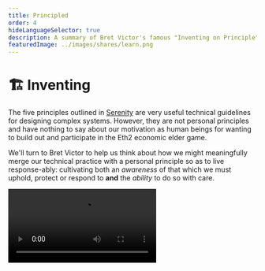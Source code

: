 ```yaml
---
title: Principled
order: 4
hideLanguageSelector: true
description: A summary of Bret Victor's famous "Inventing on Principle" talk, which explores what it means to find a principle and let it guide your life and lead you to inventions with specific cultural intent.
featuredImage: ../images/shares/learn.png
---
```


# 🏗️ Inventing

The five principles outlined in [Serenity](../serenity/#principled-layers) are very useful 
technical guidelines for designing complex systems. However, they are not personal principles
 and have nothing to say about our motivation as human beings for wanting to build out and 
 participate in the Eth2 economic elder game.

We'll turn to Bret Victor to help us think about how we might meaningfully merge our technical 
practice with a personal principle so as to live response-ably: cultivating both an *awareness* 
of that which we must uphold, protect or respond to **and** the *ability* to do so with care.

<Video src="https://player.vimeo.com/video/36579366?color=ffffff&byline=0" />

### How does this fit into Kernel?

This is the kernel of Kernel. Bret won't teach you about decentralized systems; or money, 
finance and speech; or about what the web means in the context of a networked species.

> "This is about a way of living your life which most people don't talk about. As you approach 
your career, you'll hear about 'following your passion', or 'doing something you love'. This is 
about something different: **finding and following a principle**. Something you believe is 
important and necessary and right and using that to guide what you do."

## Brief

This is a talk in three parts: Bret describes his own principle, then describes some other 
people who have lived principled lives, and then uses both previous sections to illustrate how 
you can find and follow your own principle.

### Immediate Creation

> "Bringing ideas into the world is one of the most important things that people do and great 
ideas - art, stories, inventions and scientific theories - take on lives of their own which 
give meaning to our lives as people."

Bret is primarily concerned with what sorts of tools provide healthy environments for ideas to 
grow. Thus, his principle is:

> 💡 Creators need an immediate connection to what they create.

What this means is that, when you're making something and you make a change or a decision, you 
need to see its effect directly and instantaneously. Nothing should be hidden: creators need to 
see what they're doing. The first place where this principle is violated is **coding.**

Specifically, we edit code in a text editor, see what it looks like; then make some changes, 
compile and run it again and see the effect of that new change. **Most of the time is spent 
working in a text editor blindly**, without an immediate connection to the output.

The first step is to link the two together seamlessly in one environment. Then, we can start 
thinking of ways to change our work other than typing new code. Bret demonstrates this by 
"dialing" numbers up an down with a simple ctrl + click mechanism, allowing you to explore the 
space and pick the magnitude which feels best to you artistically, without needing to go 
through each possible number manually. He demonstrates how this simple change allowed him to 
discover a means for animating the blossoms he would never have otherwise known about.

> So much of creation is discovery. And you can't discover anything if you can't see what 
you're doing [...] Having an immediate connection allows ideas to surface, and develop, in 
ways which were not before possible.

There's still a problem though: I have the picture, and I have the code, but I have to 
maintain *the mapping between the two* in my head to make sense of things. This time, 
option + click allows us both to see which line draws what piece of the picture, but also what 
each pixel in the picture corresponds to in the code. It turns out this is also useful for 
navigation, **allowing us to make changes as quickly as we think of them**, which is critical 
to the creative process.

> 💡 There are thoughts we can't think: we need our tools to help us discover them.

<Box sx={{backgroundColor:'backgroundAlt', color:'onBackgroundAlt', borderRadius:'12px', padding:'1rem', display:'flex', marginBottom: '1rem', flexDirection:'column', flexWrap:'wrap', alignItems: 'center'}}>

<Chocolate>

<Flex sx={{position:'relative', flexDirection: 'column'}}>

**Flashcard**

Q: What is Bret Victor's guiding principle? 

Tools which give us this immediate connection lead us to what kind of thoughts?

A: Creators need an immediate connection to what they create.

Thoughts we can't think.

</Flex>

</Chocolate>

</Box>

#### Interactivity

> If you have a process in time, and you want to see changes immediately; you have to map time 
to space [...] Creators need to be able to see what they're doing. If you're designing 
something embedded in time, you need to be able to see across time, otherwise you're designing 
blind.

In the tree example, there is no state: no sense of time or interactivity. Bret shows a 
platform game which has all the features of the tree example above, but also can be paused 
at any point and rewound - in this case to adjust the *future trajectory* of a character's 
jump so they end up in exactly the right place without unnecessary fuss for the creator.

> As I was designing this, I noticed that it's fun to play with gravity. I bet you could make 
an entire game from that one mechanic. In fact, you could probably make a game from fiddling 
with any single line of code here as a way 
of [exploring possibly rich mechanics](/learn/module-5/reveal-the-universe/#exploring-well).

#### Abstract Algorithms

Bret talks about binary search and demonstrates how the code for such an algorithm gives no 
immediate sense of what it does.

> You have to 'play computer' and simulate in your head what each line of code will do. To a 
large extent, the people who we consider to be good software developers are just those people 
who are good at playing computer. But if we're writing our code *on a computer*, why are we 
simulating what a computer would do rather than just having it do it and show us!?

In particular, he uses this example to show how easy and intuitive it is to find different 
kinds of bugs - both simple ones like having an invalid array index, and non-trivial ones 
where the range within which we're searching becomes distorted and never returns anything 
usable. This is "what it looks like to write an algorithm without a blindfold on."

Our current conception of what a program is - a list of textual definitions that you hand to 
a compiler - is derived from languages made in the 1950's when we were still using punch-cards. 
None of these languages, or the machines they ran on, were interactive - and this assumption is 
still with us today, even though the media has changed drastically. People still thinks REPLs 
are "interactive programming" because that was the best you could do on a teletype!

#### Golden Rules

We can demonstrate with programming and software, but *the principle itself has to do with any 
kind of creation*. Bret shows an electric circuit to illustrate the breadth of what he has in 
mind.

In electric circuit design, we are mostly interested in the data associated with the variables, 
and yet traditional tools and environments confine us to static representations we must then 
simulate in our heads. He uses this to present **the two golden rules of information design:**

1. Show the data.
2. Show comparisons.

Here's the really mind-blowing piece: instead of the representation of a circuit being made 
out of "little squiggly symbols", **it is made out of data**. The symbols exist because they 
were appropriate for the medium of pencil and paper, but when you have a new medium, you have 
to rethink your representations to give creators more immediate connections to what they are 
creating.

The last example he provides is entirely outside the field of engineering, in order to 
demonstrate the generality of this principle. Bret shows how animation can be handled in a 
far more elegant way than Flash. It's really worth just watching yourself. Go to 30:50 to see 
it unfold.

> 💡 Immediate connection is the fertilizer we need 
to [grow gardens](/learn/module-4/the-garden) of great ideas.

### Motivation

> When I see a violation of this principle, when I see creators constrained by their tools, 
their ideas compromised, I don't see that as an opportunity. I'm not excited by finding a 
problem to solve. I am not in this for the 'joy of making things'. Ideas are very precious to 
me, and when I see ideas dying, it hurts. I see a tragedy. To me, it feels like a moral wrong. 
It feels like an injustice, and I feel it is my responsibility to do something.

> Not opportunity: **responsibility**.

Bret is not trying to convince you to take up his principle, but rather to highlight that the 
words he is using - "responsibility", "injustice", "moral wrong" - aren't the words you 
generally hear in a technical field. Things in social fields like censorship, gender 
discrimination, environmental degradation are all recognized as moral wrongs, yet we lack this 
tenor in our technical creations.

> The purpose of this talk is to tell you that activists are not limited to social causes. 
As a technologist, you can recognize a wrong in the world, you can have a vision for what a 
better world could be, and you can dedicate yourself to fighting for a principle.

> Social activists generally dedicate themselves to a principle by organizing, but **you can 
fight for a principle by inventing**.

<Box sx={{backgroundColor:'backgroundAlt', color:'onBackgroundAlt', borderRadius:'12px', padding:'1rem', display:'flex', marginBottom: '1rem', flexDirection:'column', flexWrap:'wrap', alignItems: 'center'}}>

<Chocolate>

<Flex sx={{position:'relative', flexDirection: 'column'}}>

**Flashcard**

Q: How can technologists fight for their principles and exercise responsibility?

A: By inventing.

</Flex>

</Chocolate>

</Box>

### Visionaries

In the late 70's at Xerox Parc, Larry Tesler and his colleagues thought that personal 
computing - which was not considered feasible by anyone else - had huge potential to change 
how people thought and lived. At the time, software interfaces were designed around **modes**
. <Link to="https://stackoverflow.blog/2017/05/23/stack-overflow-helping-one-million-developers-exit-vim/">Vim still famously does this</Link>. 
By pioneering the concept of software user studies, he observed that the complexity of modes 
was a barrier that many people, even with training, couldn't cross. This was therefore a 
threat to his dream of personal computers.

He made it his personal mission to get rid of modes and he formed a principle: **no person should be trapped in a mode**. His slogan was "Don't mode me in!" This principle informed everything he did and he eventually came up with a text editor called Gypsy which was the beginning of text editors  as we know them today.

> This was a transformative change in allowing people to connect with computers. His ideas 
about modelessness spread to the rest of the desktop interface and today, are so ingrained in 
our computers, that we do not notice them [...] So, how can we describe what Larry did? Yes, 
he 'invented' cut-copy-paste, but this invention is very different to Thomas Edison inventing 
the phonograph. Edison stumbled over the technology for audio recording and built it out as a 
novelty, but **he didn't have any cultural intent**, whereas what Larry did was entirely a 
reaction to a particular cultural context.

Can you begin to see why we have placed such [emphasis](/learn/module-1/joyful-subversion/#shifting-the-nature-of-work) 
on [breaking](/learn/module-3/time/#media-environments) down 
our [culturally conditioned](/learn/module-3/humility/#brief) [modes](/learn/module-3/intention/) [of](/learn/module-4/art/) [thinking](/learn/module-5/listening-stories/)? 
It's also not entirely accurate to say that Larry "solved the problem" of modeless text 
manipulation, because **nobody else saw it as a problem!** For everyone else, modes were just 
how computers worked - they were a fact of life. 

<Box sx={{backgroundColor:'backgroundAlt', color:'onBackgroundAlt', borderRadius:'12px', padding:'1rem', display:'flex', marginBottom: '1rem', flexDirection:'column', flexWrap:'wrap', alignItems: 'center'}}>

<Chocolate>

<Flex sx={{position:'relative', flexDirection: 'column'}}>

**Flashcard**

Q: The difference between inventions for personal gain (Edison) and those done on principle (Tesler) is due to what kind of intent?

A: [Cultural](/learn/module-3/remember/#designing-insight).

</Flex>

</Chocolate>

</Box>

> The first thing Larry did was recognize a wrong that was unacknowledged in the culture, which 
is how many great social changes began too. What Elizabeth Cady Stanton did in championing 
women's right to vote is a much closer model for what Larry actually did than the Emerson model 
of invention for the sake of patents. This is not a point of relative impacts, just one of 
**motivation** and **approach**. Both Stanton and Tesler recognized an invisible wrong, 
envisioned a world without that wrong, and dedicated themselves to fighting for a principle.

This applies to many other seminal figures in the history of computer science. Doug Engelbart 
(who championed the idea of interactive computing) is best known for inventing the mouse, but 
he really came up with an entirely new way to work with knowledge. His explicit goal was to 
enable humankind to to solve the world's urgent problems. He had a vision of **knowledge 
workers using complex, powerful information tools to harness their collective intelligence**.

Or Alan Kay, whose goal was "to amplify human reach and bring new ways of thinking to a 
faltering civilization that desperately needed it." His approach was through children: if 
programming is a form of basic literacy, then kids will grow up to be adults who have developed 
new means for critical thought, and we'll have more enlightened societies.

Finally: Richard Stallman, whose work on GNU now makes up a large chunk of any Linux system, 
and who started the Free Software Foundation, wrote GCC, GCL and many other things, and whose 
principle is "software must be free, as in freedom". 

### Specific Insight

> I'm not saying that you have to live this way, or even that you should. What I am saying is 
that you *can*. That this is an option which is available to you, though it is not one which 
you'll hear about often [...] Instead the world will try and make you define yourself by a 
skill.

We are conditioned to have a major in college, or a job title in our career. This can be 
worthwhile, and if you want to spend your life pursuing excellence by practicing a skill, 
you can do that. That is the path of the craftsmen: the most common path. There's also the 
path of the problem solver, typified by entrepreneurship or academic research, which is about 
choosing a problem in a given field, working on it, and making a contribution there.

Or, you can define yourself not by the problem you're solving, nor by your craft, but rather 
**by your cause**; by the principle you choose to uphold. This means having a vision and 
bringing the world to that vision. Be patient: it can take time to find a principle, because 
it is really a form of self-discovery. You're trying to figure out what your life is supposed 
to be about.

It took Bret ten years to find his principle. His advice based on those years of wondering is:

> Do a lot of things. Make many things. Make many types of things. Study many things. 
Experience many things. Use all of these experiences as a way of analyzing yourself by asking, 
'Does this resonate with me?', "Does this repel me?', 'Do I not care?' Build up this corpus of 
experiences you care about and then try to make sense of it, try to figure out *why* you care. 
What is the secret ingredient in all of these experiences that I am reacting to so strongly?

<Box sx={{backgroundColor:'backgroundAlt', color:'onBackgroundAlt', borderRadius:'12px', padding:'1rem', display:'flex', marginBottom: '1rem', flexDirection:'column', flexWrap:'wrap', alignItems: 'center'}}>

<Chocolate>

<Flex sx={{position:'relative', flexDirection: 'column'}}>

**Flashcard**

Q: Victor describes the paths of the craftsmen, the entrepreneur, the academic, and the visionary. Why can it take a long time to find your principle on this final path if you choose it?

A: Because principled living is really a form of [self-discovery](/learn/module-4/self-enquiry).

</Flex>

</Chocolate>

</Box>

Confining yourself to practicing just one skill can make it difficult to get the broad range 
of experience which seems so valuable to doing principled work. Finally, a principle can't 
just be any old thing you believe in, like "make software simpler". These are nice thoughts, 
but are too vague to be directly actionable. Larry Tesler liked simplicity, but he had this 
**specific nugget of insight** that no person should be trapped in a mode.

> If you principle provides you with a specific insight, it will guide you, and you will 
always know if what you're doing is right. 

> There are many ways to live your life: that's maybe the most important thing you can 
realise in life. Every aspect is a choice. But there are default choices. You can choose to 
sleepwalk through your life and walk the path that's been laid out for you. You can choose to 
accept the world as it is. But you don't have to. If there is something in the world you feel 
is wrong, and you a vision for what a better world could be, you can find your guiding principle.

<Video src="https://www.youtube-nocookie.com/embed/3QtklTXbKUQ?start=556" />